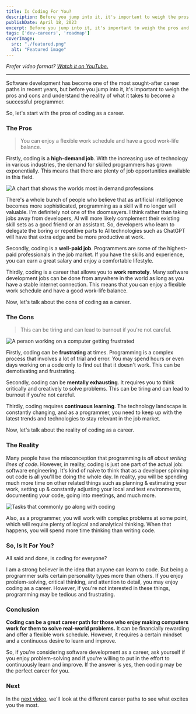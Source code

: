 ```yaml
---
title: Is Coding For You?
description: Before you jump into it, it's important to weigh the pros and cons and understand the reality of what it takes to become a successful programmer.
publishDate: April 18, 2023
excerpt: Before you jump into it, it's important to weigh the pros and cons and understand the reality of what it takes to become a successful programmer.
tags: ['dev-careers', 'roadmap']
coverImage:
  src: "./featured.png"
  alt: "Featured image"
---
```



<YTEmbed videoId="znY8kzDYgOk" />

_Prefer video format? [Watch it on YouTube.](https://youtu.be/znY8kzDYgOk)_

---

Software development has become one of the most sought-after career paths in recent years, but before you jump into it, it's important to weigh the pros and cons and understand the reality of what it takes to become a successful programmer.

So, let's start with the pros of coding as a career.

### The Pros

> You can enjoy a flexible work schedule and have a good work-life balance.

Firstly, coding is a **high-demand job**. With the increasing use of technology in various industries, the demand for skilled programmers has grown exponentially. This means that there are plenty of job opportunities available in this field.

![A chart that shows the worlds most in demand professions](./software-developer-demand.jpeg)

There's a whole bunch of people who believe that as artificial intelligence becomes more sophisticated, programming as a skill will no longer will valuable. I'm definitely not one of the doomsayers. I think rather than taking jobs away from developers, AI will more likely complement their existing skill sets as a good friend or an assistant. So, developers who learn to delegate the boring or repetitive parts to AI technologies such as ChatGPT will have that extra edge and be more productive at work.

Secondly, coding is a **well-paid job**. Programmers are some of the highest-paid professionals in the job market. If you have the skills and experience, you can earn a great salary and enjoy a comfortable lifestyle.

Thirdly, coding is a career that allows you to **work remotely**. Many software development jobs can be done from anywhere in the world as long as you have a stable internet connection. This means that you can enjoy a flexible work schedule and have a good work-life balance.

Now, let's talk about the cons of coding as a career.

### The Cons

> This can be tiring and can lead to burnout if you're not careful.

![A person working on a computer getting frustrated](./frustrating.jpeg)

Firstly, coding can be **frustrating** at times. Programming is a complex process that involves a lot of trial and error. You may spend hours or even days working on a code only to find out that it doesn't work. This can be demotivating and frustrating.

Secondly, coding can be **mentally exhausting**. It requires you to think critically and creatively to solve problems. This can be tiring and can lead to burnout if you're not careful.

Thirdly, coding requires **continuous learning**. The technology landscape is constantly changing, and as a programmer, you need to keep up with the latest trends and technologies to stay relevant in the job market.

Now, let's talk about the reality of coding as a career.

### The Reality

Many people have the misconception that programming is _all about writing lines of code_. However, in reality, coding is just one part of the actual job: software engineering. It's kind of naive to think that as a developer spinning out code is all you'll be doing the whole day. In reality, you will be spending much more time on other related things such as planning & estimating your work, setting up & constantly adjusting your local and test environments, documenting your code, going into meetings, and much more.

![Tasks that commonly go along with coding](./reality.jpeg)

Also, as a programmer, you will work with complex problems at some point, which will require plenty of logical and analytical thinking. When that happens, you will spend more time thinking than writing code.

### So, Is It For You?

All said and done, is coding for everyone?

I am a strong believer in the idea that anyone can learn to code. But being a programmer suits certain personality types more than others. If you enjoy problem-solving, critical thinking, and attention to detail, you may enjoy coding as a career. However, if you're not interested in these things, programming may be tedious and frustrating.

### Conclusion

**Coding can be a great career path for those who enjoy making computers work for them to solve real-world problems.** It can be financially rewarding and offer a flexible work schedule. However, it requires a certain mindset and a continuous desire to learn and improve.

So, if you're considering software development as a career, ask yourself if you enjoy problem-solving and if you're willing to put in the effort to continuously learn and improve. If the answer is yes, then coding may be the perfect career for you.

### Next

In the <a href="/posts/career-paths">next video</a>, we'll look at the different career paths to see what excites you the most.
